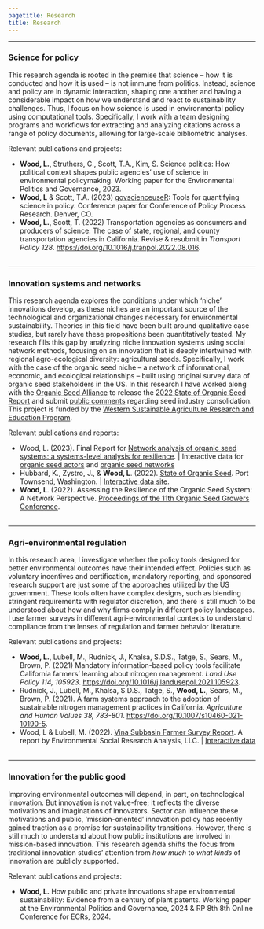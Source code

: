 ```yaml
---
pagetitle: Research
title: Research
---
```

<style type="text/css">
h1.title {
  text-align: center;
}
</style>


*** 

### Science for policy 

This research agenda is rooted in the premise that science – how it is conducted and how it is used – is not immune from politics. Instead, science and policy are in dynamic interaction, shaping one another and having a considerable impact on how we understand and react to sustainability challenges. Thus, I focus on how science is used in environmental policy using computational tools. Specifically, I work with a team designing programs and workflows for extracting and analyzing citations across a range of policy documents, allowing for large-scale bibliometric analyses.


Relevant publications and projects:  

* **Wood, L.**, Struthers, C., Scott, T.A., Kim, S. Science politics: How political context shapes public agencies’ use of science in environmental policymaking. Working paper for the Environmental Politics and Governance, 2023.  
* **Wood, L** & Scott, T.A. (2023) [govscienceuseR](https://github.com/govscienceuseR): Tools for quantifying science in policy. Conference paper for Conference of Policy Process Research. Denver, CO.   
* **Wood, L.**, Scott, T. (2022) Transportation agencies as consumers and producers of science: The case of state, regional, and county transportation agencies in California. Revise & resubmit in *Transport Policy 128*. [https://doi.org/10.1016/j.tranpol.2022.08.016](https://doi.org/10.1016/j.tranpol.2022.08.016).   
<br>

*** 

### Innovation systems and networks 

<!---<img height="350" style="float: right; margin-left: 2em;" src="img/field.jpg"> --->

This research agenda explores the conditions under which ‘niche’ innovations develop, as these niches are an important source of the technological and organizational changes necessary for environmental sustainability. Theories in this field have been built around qualitative case studies, but rarely have these propositions been quantitatively tested. My research fills this gap by analyzing niche innovation systems using social network methods, focusing on an innovation that is deeply intertwined with regional agro-ecological diversity: agricultural seeds. Specifically, I work with the case of the organic seed niche – a network of informational, economic, and ecological relationships – built using original survey data of organic seed stakeholders in the US. In this research I have worked along with the [Organic Seed Alliance](https://seedalliance.org/) to release the [2022 State of Organic Seed Report](https://stateoforganicseed.org/state-of-organic-seed-2022/) and submit [public comments](https://seedalliance.org/2022/osa-provides-comments-to-usda-on-corporate-consolidation-and-control-over-seed/) regarding seed industry consolidation. This project is funded by the [Western Sustainable Agriculture Research and Education Program](https://projects.sare.org/sare_project/GW20-216/). 

Relevant publications and reports:  

* Wood, L. (2023). Final Report for [Network analysis of organic seed systems: a systems-level analysis for resilience](https://projects.sare.org/project-reports/gw20-216/). | Interactive data for [organic seed actors](https://liza-wood.shinyapps.io/actors-organic-seed-innovation/) and [organic seed networks](https://liza-wood.shinyapps.io/network-organic-seed-innovation/)  
* Hubbard, K., Zystro, J., & **Wood, L**. (2022). [State of Organic Seed](https://stateoforganicseed.org/state-of-organic-seed-2022/). Port Townsend, Washington. | [Interactive data site](https://organicseed.shinyapps.io/SOSData/). 
* **Wood, L**. (2022). Assessing the Resilience of the Organic Seed System: A Network Perspective. [Proceedings of the 11th Organic Seed Growers Conference](https://seedalliance.org/wp-content/uploads/2022/03/2022-OSGC-Proceedings-Final.pdf).   
<br>

*** 

### Agri-environmental regulation 

In this research area, I investigate whether the policy tools designed for better environmental outcomes have their intended effect. Policies such as voluntary incentives and certification, mandatory reporting, and sponsored research support are just some of the approaches utilized by the US government. These tools often have complex designs, such as blending stringent requirements with regulator discretion, and there is still much to be understood about how and why firms comply in different policy landscapes. I use farmer surveys in different agri-environmental contexts to understand compliance from the lenses of regulation and farmer behavior literature.

Relevant publications and projects:  

* **Wood, L.**, Lubell, M., Rudnick, J., Khalsa, S.D.S., Tatge, S., Sears, M., Brown, P. (2021) Mandatory information-based policy tools facilitate California farmers’ learning about nitrogen management. *Land Use Policy 114, 105923*. [https://doi.org/10.1016/j.landusepol.2021.105923](https://doi.org/10.1016/j.landusepol.2021.105923).  
* Rudnick, J., Lubell, M., Khalsa, S.D.S., Tatge, S., **Wood, L.**, Sears, M., Brown, P. (2021). A farm systems approach to the adoption of sustainable nitrogen management practices in California. *Agriculture and Human Values 38, 783-801*. [https://doi.org/10.1007/s10460-021-10190-5](https://doi.org/10.1007/s10460-021-10190-5).   
* Wood, L & Lubell, M. (2022). [Vina Subbasin Farmer Survey Report](https://www.buttecounty.net/DocumentCenter/View/5316/Agricultural-Irrigation-Efficiency-Study-Report-PDF). A report by Environmental Social Research Analysis, LLC. | [Interactive data](https://liza-wood.shinyapps.io/Vina-interactive-survey/)  
<br>

*** 


### Innovation for the public good

Improving environmental outcomes will depend, in part, on technological innovation. But innovation is not value-free; it reflects the diverse motivations and imaginations of innovators. Sector can influence these motivations and public, 'mission-oriented' innovation policy has recently gained traction as a promise for sustainability transitions. However, there is still much to understand about how public institutions are involved in mission-based innovation. This research agenda shifts the focus from traditional innovation studies' attention from _how much_ to _what kinds_ of innovation are publicly supported. 

Relevant publications and projects:  

* **Wood, L.** How public and private innovations shape environmental sustainability: Evidence from a century of plant patents. Working paper at the Environmental Politics and Governance, 2024 & RP 8th 8th Online Conference for ECRs, 2024. 

<!---
### Graduate student strike action  

During Fall term of 2022, University of California graduate and post-doctoral unions went on strike to demand higher wagers, stronger protections, and more comprehensive benefits. As a fifth-year graduate student at the time of the strike action, I felt that the claims coming from both the Union and the UC were opaque. In response, I dedicated much of my strike time to digging into the data behind the union's and university's claims throughout the striking and bargaining process.  

My first initiative was [an opinion on the UC strike action vote](posts/uc_strikevote_opinion.html), which evaluated the current wages for graduate students across the US and put them in the context of cost of living the UC union's demands. I also looked into the relationship between [student and faculty salaries at the UC](posts/uc_strikepay_opinion.html), largely in response to faculty resistance at graduate student demands. Following the UC's first official communication since the start of the strike, I drafted a [response to the Provost](https://liza-wood.github.io/posts/response_to_provost_brown.html) to point out the UC's false claims regarding the wages it was offering. Finally, as the Union and the UC began making more compromising proposals, I developed an [interactive pay estimator](https://liza-wood.shinyapps.io/uc_pay_estimator/) to help graduate students understand what these proposals meant for the salaries for the following academic year.  
--->

<!-- Google tag (gtag.js) -->
<script async src="https://www.googletagmanager.com/gtag/js?id=G-HJX1JG1FCV"></script>
<script>
  window.dataLayer = window.dataLayer || [];
  function gtag(){dataLayer.push(arguments);}
  gtag('js', new Date());

  gtag('config', 'G-HJX1JG1FCV');
</script>

